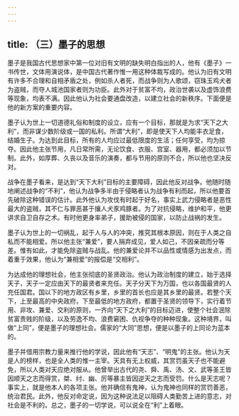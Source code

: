 ```yaml
---
---
---
```

title: （三）墨子的思想
---



墨子是我国古代思想家中第一位对旧有文明的缺失明白指出的人，他有《墨子》一书传世，文体用演说体，是中国古代著作惟一用这种体裁写成的。他认为旧有文明有许多不合理和自相矛盾之处，例如杀人者死，而战争则为人歌颂，窃珠玉鸡犬者为盗贼，而夺人城池国家者则为功臣。此外对于贫富不均，政治世袭以及虚饰浪费等现象，均表不满。因此他认为社会要通盘改造，以建立社会的新秩序。下面便是他的新方案的重要内容。

墨子认为世上一切道德礼俗和制度的设立，应有一个目标，那就是为求“天下之大利”，而非谋少数阶级或一国的私利。所谓“大利”，即是使天下人均能丰衣足食，结婚生子。为达到此目标，所有的人均应过最低限度的生活；任何享受，均为掠夺。因此他主张节用，凡日常所需，无论饮食、衣服、宫室、器用，都必须加以节制。此外，如厚葬、久丧以及音乐的演奏，都与节用的原则不合，所以他也坚决反对。

战争在墨子看来，是达到“天下大利”目标的主要障碍，因此他反对战争。他随时随地阐述战争的“不利”，他认为战争多半由于侵略者认为战争有利而起，所以他要首先破除这种错误的估计。此外他认为攻伐有时起于好名，事实上武力侵略者是恶性最大的盗贼，其不仁与罪恶甚于攘人犬豕鸡豚者。为了对抗侵略，维护和平，他更讲求自卫自存之术。有时他更身率弟子，援助被侵的国家，以防止战祸的发生。

墨子认为世上的一切祸乱，起于人与人的冲突，推究其根本原因，则在于人类之自私而不能相爱。所以他主张“兼爱”，要人捐弃成见，爱人如己，不因亲疏而分等差。惟有如此，才能免除盗贼与战乱。他的兼爱论并不以品性或情感为出发点，而着重于效果，他认为“兼相爱”的报偿是“交相利”。

为达成他的理想社会，他主张彻底的圣贤政治。他认为政治制度的建立，始于选择天子，天子一定应由天下的最贤者来充任。天子分天下为万国，也以各国最贤的人充任国君。国以下的地方政区有乡里，乡里的首长也应是其乡里的最贤。若整个天下，上至最高的中央政府，下至最低的地方政府，都置于圣贤的领导下，实行着节用、非攻、兼爱、交利的原则，一齐向“天下之大利”的目标迈进，使整个社会泯除贫富贵贱的阶级，以及劳逸不均、浪费窘困、仇视争夺的种种现象。这种境界，叫做“上同”，便是墨子的理想社会。儒家的“大同”思想，便是以墨子的上同论为蓝本的。

墨子并借用宗教力量来推行他的学说，因此他有“天志”、“明鬼”的主张。他认为天是人的榜样，也是全人类的惟一主宰。天具有无上权威，其赏罚虽天子也不能避免，所以人类对天应绝对服从。他曾举出古代的尧、舜、禹、汤、文、武等圣王皆因顺天之志而得赏，桀、纣、幽、厉等暴主皆因逆天之志而受罚。什么是天志呢？事实上，就是他本人的各项主张。他并确信有鬼神，认为鬼神也同样的赏罚善恶，统治君民。此外，他反对命定说，因为这种说法足以阻碍人类勤苦上进的意志，对社会是不利的。总之，墨子的一切学说，可以说全在“利”上着眼。